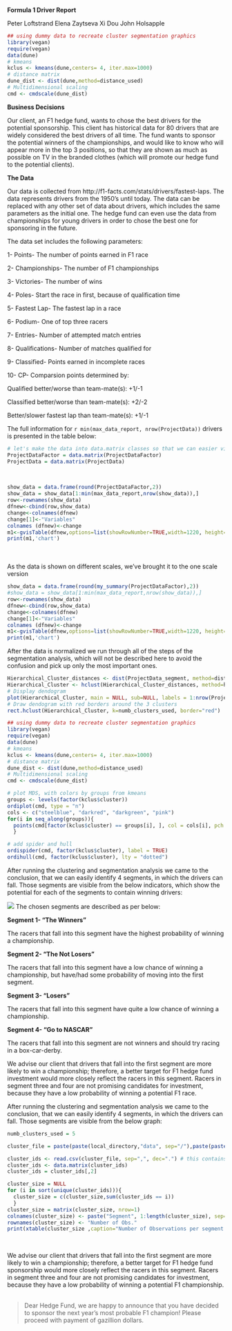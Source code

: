<link rel="stylesheet" href="http://netdna.bootstrapcdn.com/bootstrap/3.0.3/css/bootstrap.min.css">
<style type="text/css"> body {padding: 10px 30px 10px 30px;} table,th, td {text-align: center;} </style>
**Formula 1 Driver Report**

Peter Loftstrand
Elena Zaytseva
Xi Dou
John Holsapple


```r
## using dummy data to recreate cluster segmentation graphics
library(vegan)
require(vegan)
data(dune)
# kmeans
kclus <- kmeans(dune,centers= 4, iter.max=1000)
# distance matrix
dune_dist <- dist(dune,method=distance_used)
# Multidimensional scaling
cmd <- cmdscale(dune_dist)
```


**Business Decisions**

Our client, an F1 hedge fund, wants to chose the best drivers for the potential sponsorship. This client has historical data for 80 drivers that are widely considered the best drivers of all time. The fund wants to sponsor the potential winners of the championships, and would like to know who will appear more in the top 3 positions, so that they are shown as much as possible on TV in the branded clothes (which will promote our hedge fund to the potential clients).

**The Data**

Our data is collected from http://f1-facts.com/stats/drivers/fastest-laps. The data represents drivers from the 1950’s until today. The data can be replaced with any other set of data about drivers, which includes the same parameters as the initial one. The hedge fund can even use the data from championships for young drivers in order to chose the best one for sponsoring in the future.

The data set includes the following parameters:

1-  Points- The number of points earned in F1 race

2-	Championships- The number of F1 championships

3-	Victories- The number of wins

4-	Poles- Start the race in first, because of qualification time

5-	Fastest Lap- The fastest lap in a race

6-	Podium- One of top three racers

7-	Entries- Number of attempted match entries

8-	Qualifications- Number of matches qualified for

9-	Classified- Points earned in incomplete races

10-	CP- Comparsion points determined by:

Qualified better/worse than team-mate(s): +1/-1

Classified better/worse than team-mate(s): +2/-2

Better/slower fastest lap than team-mate(s): +1/-1


The full information for  `r min(max_data_report, nrow(ProjectData))`  drivers is presented in the table below: 

```r
# let's make the data into data.matrix classes so that we can easier visualize them
ProjectDataFactor = data.matrix(ProjectDataFactor)
ProjectData = data.matrix(ProjectData)
```


<br>

<div class="row">
<div class="col-md-6">
```r
show_data = data.frame(round(ProjectDataFactor,2))
show_data = show_data[1:min(max_data_report,nrow(show_data)),]
row<-rownames(show_data)
dfnew<-cbind(row,show_data)
change<-colnames(dfnew)
change[1]<-"Variables"
colnames (dfnew)<-change
m1<-gvisTable(dfnew,options=list(showRowNumber=TRUE,width=1220, height=min(400,27*(nrow(show_data)+1)),allowHTML=TRUE,page='disable'))
print(m1,'chart')
```
</div>
</div>
<br> <br>
As the data is shown on different scales, we’ve brought it to the one scale version


<div class="row">
<div class="col-md-6">
```r
show_data = data.frame(round(my_summary(ProjectDataFactor),2))
#show_data = show_data[1:min(max_data_report,nrow(show_data)),]
row<-rownames(show_data)
dfnew<-cbind(row,show_data)
change<-colnames(dfnew)
change[1]<-"Variables"
colnames (dfnew)<-change
m1<-gvisTable(dfnew,options=list(showRowNumber=TRUE,width=1220, height=min(400,27*(nrow(show_data)+1)),allowHTML=TRUE,page='disable'))
print(m1,'chart')
```
</div>
</div>



After the data is normalized we run through all of the steps of the segmentation analysis, which will not be described here to avoid the confusion and pick up only the most important ones.



```r
Hierarchical_Cluster_distances <- dist(ProjectData_segment, method=distance_used)
Hierarchical_Cluster <- hclust(Hierarchical_Cluster_distances, method=hclust_method)
# Display dendogram
plot(Hierarchical_Cluster, main = NULL, sub=NULL, labels = 1:nrow(ProjectData_segment), xlab="Our Observations", cex.lab=1, cex.axis=1) 
# Draw dendogram with red borders around the 3 clusters
rect.hclust(Hierarchical_Cluster, k=numb_clusters_used, border="red") 
```





```r
## using dummy data to recreate cluster segmentation graphics
library(vegan)
require(vegan)
data(dune)
# kmeans
kclus <- kmeans(dune,centers= 4, iter.max=1000)
# distance matrix
dune_dist <- dist(dune,method=distance_used)
# Multidimensional scaling
cmd <- cmdscale(dune_dist)
```

```r
# plot MDS, with colors by groups from kmeans
groups <- levels(factor(kclus$cluster))
ordiplot(cmd, type = "n")
cols <- c("steelblue", "darkred", "darkgreen", "pink")
for(i in seq_along(groups)){
  points(cmd[factor(kclus$cluster) == groups[i], ], col = cols[i], pch = 16)
  }

# add spider and hull
ordispider(cmd, factor(kclus$cluster), label = TRUE)
ordihull(cmd, factor(kclus$cluster), lty = "dotted")
```



After running the clustering and segmentation analysis we came to the conclusion, that we can easily identify 4 segments, in which the drivers can fall. Those segments are visible from the below indicators, which show the potential for each of the segments to contain winning drivers:


<img src="pic1.png">
The chosen segments are described as per below:

**Segment 1- “The Winners”**

The racers that fall into this segment have the highest probability of winning a championship.

**Segment 2- “The Not Losers”**

The racers that fall into this segment have a low chance of winning a championship, but have/had some probability of moving into the first segment.

**Segment 3- “Losers”**

The racers that fall into this segment have quite a low chance of winning a championship.


**Segment 4- “Go to NASCAR”**

The racers that fall into this segment are not winners and should try racing in a box-car-derby.


We advise our client that drivers that fall into the first segment are more likely to win a championship; therefore, a better target for F1 hedge fund investment would more closely reflect the racers in this segment. Racers in segment three and four are not promising candidates for investment, because they have a low probability of winning a potential F1 race.




After running the clustering and segmentation analysis we came to the conclusion, that we can easily identify 4 segments, in which the drivers can fall. Those segments are visible from the below graph: 

<div class="row">
<div class="col-md-6">
```r
numb_clusters_used = 5

cluster_file = paste(paste(local_directory,"data", sep="/"),paste(paste(datafile_name,paste("cluster",numb_clusters_used,sep="") , sep="_"), "csv", sep="."), sep="/")

cluster_ids <- read.csv(cluster_file, sep=",", dec=".") # this contains only the matrix ProjectData
cluster_ids <- data.matrix(cluster_ids)
cluster_ids = cluster_ids[,2]

cluster_size = NULL
for (i in sort(unique(cluster_ids))){
  cluster_size = c(cluster_size,sum(cluster_ids == i))
  }
cluster_size = matrix(cluster_size, nrow=1)
colnames(cluster_size) <- paste("Segment", 1:length(cluster_size), sep=" ")
rownames(cluster_size) <- "Number of Obs."
print(xtable(cluster_size ,caption="Number of Observations per segment in the Dataset", digits=1,),type="html",html.table.attributes = "class='table table-striped table-hover table-bordered'",caption.placement="top",comment = FALSE,include.rownames = TRUE)
```
</div>
</div>

<br>

We advise our client that drivers that fall into the first segment are more likely to win a championship; therefore, a better target for F1 hedge fund sponsorship would more closely reflect the racers in this segment. Racers in segment three and four are not promising candidates for investment, because they have a low probability of winning a potential F1 championship.
<br><br>
<blockquote> <p>
Dear Hedge Fund, we are happy to announce that you have decided to sponsor the next year's most probable F1 champion! Please proceed with payment of gazillion dollars.
</p> </blockquote>


